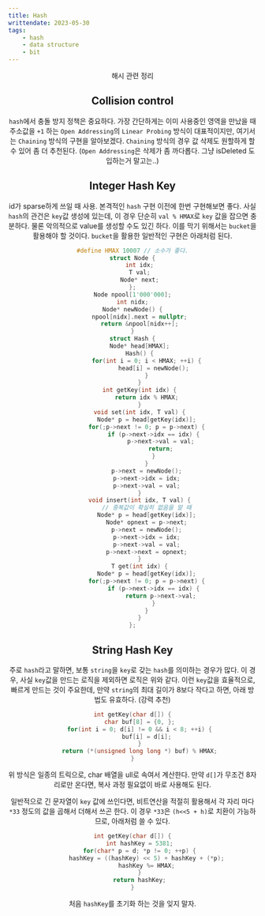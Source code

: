---
title: Hash
writtendate: 2023-05-30
tags:
    - hash
    - data structure
    - bit
---

<Header />

해시 관련 정리

## Collision control

`hash`에서 충돌 방지 정책은 중요하다. 가장 간단하게는 이미 사용중인 영역을 만났을 때 주소값을 `+1` 하는 `Open Addressing`의 `Linear Probing` 방식이 대표적이지만, 여기서는 `Chaining` 방식의 구현을 알아보겠다. `Chaining` 방식의 경우 값 삭제도 원할하게 할 수 있어 좀 더 추천된다. (`Open Addressing`은 삭제가 좀 까다롭다. 그냥 isDeleted 도입하는거 말고는..)

## Integer Hash Key

id가 sparse하게 쓰일 때 사용. 본격적인 `hash` 구현 이전에 한번 구현해보면 좋다. 사실 `hash`의 관건은 `key`값 생성에 있는데, 이 경우 단순히 `val % HMAX`로 `key` 값을 잡으면 충분하다. 물론 악의적으로 value를 생성할 수도 있긴 하다. 이를 막기 위해서는 `bucket`을 활용해야 할 것이다. `bucket`을 활용한 일반적인 구현은 아래처럼 된다.

```cpp
#define HMAX 10007 // 소수가 좋다.
struct Node {
    int idx;
    T val;
    Node* next;
};
Node npool[1'000'000];
int nidx;
Node* newNode() {
    npool[nidx].next = nullptr;
    return &npool[nidx++];
}
struct Hash {
    Node* head[HMAX];
    Hash() {
        for(int i = 0; i < HMAX; ++i) {
            head[i] = newNode();
        }
    }
    int getKey(int idx) {
        return idx % HMAX;
    }
    void set(int idx, T val) {
        Node* p = head[getKey(idx)];
        for(;p->next != 0; p = p->next) {
            if (p->next->idx == idx) {
                p->next->val = val;
                return;
            }
        }
        p->next = newNode();
        p->next->idx = idx;
        p->next->val = val;
    }
    void insert(int idx, T val) {
        // 중복값이 확실히 없음을 알 때
        Node* p = head[getKey(idx)];
        Node* opnext = p->next;
        p->next = newNode();
        p->next->idx = idx;
        p->next->val = val;
        p->next->next = opnext;
    }
    T get(int idx) {
        Node* p = head[getKey(idx)];
        for(;p->next != 0; p = p->next) {
            if (p->next->idx == idx) {
                return p->next->val;
            }
        }
    }
};
```

## String Hash Key

주로 `hash`라고 말하면, 보통 `string`을 `key`로 갖는 `hash`를 의미하는 경우가 많다. 이 경우, 사실 `key`값을 만드는 로직을 제외하면 로직은 위와 같다. 이런 `key`값을 효율적으로, 빠르게 만드는 것이 주요한데, 만약 `string`의 최대 길이가 8보다 작다고 하면, 아래 방법도 유효하다. (강력 추천)

```cpp
int getKey(char d[]) {
    char buf[8] = {0, };
    for(int i = 0; d[i] != 0 && i < 8; ++i) {
        buf[i] = d[i];
    }
    return (*(unsigned long long *) buf) % HMAX;
}
```

위 방식은 일종의 트릭으로, char 배열을 ull로 속여서 계산한다. 만약 `d[]`가 무조건 8자리로만 온다면, 복사 과정 필요없이 바로 사용해도 된다.

일반적으로 긴 문자열이 `key` 값에 쓰인다면, 비트연산을 적절히 활용해서 각 자리 마다 `*33` 정도의 값을 곱해서 더해서 쓰곤 한다. 이 경우 `*33`은 `(h<<5 + h)`로 치환이 가능하므로, 아래처럼 쓸 수 있다.

```cpp
int getKey(char d[]) {
    int hashKey = 5381;
    for(char* p = d; *p != 0; ++p) {
        hashKey = ((hashKey) << 5) + hashKey + (*p);
        hashKey %= HMAX;
    }
    return hashKey;
}
```

처음 `hashKey`를 초기화 하는 것을 잊지 말자.

<TagList />
<Comment />
